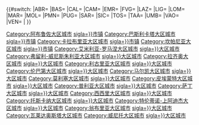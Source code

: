 {{#switch:{{ProvinciaIT (region code)|sigla={{{province_code|}}}}}
|ABR=[[Category:阿布鲁佐大区城市]] [[Category:{{ProvinciaIT (unlinked)|sigla={{{province_code|}}}}}市镇]]
|BAS=[[Category:巴斯利卡塔大区城市]] [[Category:{{ProvinciaIT (unlinked)|sigla={{{province_code|}}}}}市镇]]
|CAL=[[Category:卡拉布里亚大区城市]] [[Category:{{ProvinciaIT (unlinked)|sigla={{{province_code|}}}}}市镇]]
|CAM=[[Category:坎帕尼亚大区城市]] [[Category:{{ProvinciaIT (unlinked)|sigla={{{province_code|}}}}}市镇]]
|EMR=[[Category:艾米利亚-罗马涅大区城市]] [[Category:{{ProvinciaIT (unlinked)|sigla={{{province_code|}}}}}大区城市]]
|FVG=[[Category:弗留利-威尼斯朱利亚大区城市]] [[Category:{{ProvinciaIT (unlinked)|sigla={{{province_code|}}}}}大区城市]]
|LAZ=[[Category:拉齐奥大区城市]] [[Category:{{ProvinciaIT (unlinked)|sigla={{{province_code|}}}}}大区城市]]
|LIG=[[Category:利古里亚大区城市]] [[Category:{{ProvinciaIT (unlinked)|sigla={{{province_code|}}}}}大区城市]]
|LOM=[[Category:伦巴第大区城市]] [[Category:{{ProvinciaIT (unlinked)|sigla={{{province_code}}}}}大区城市]]
|MAR=[[Category:马尔凯大区城市]] [[Category:{{ProvinciaIT (unlinked)|sigla={{{province_code|}}}}}大区城市]]
|MOL=[[Category:莫利塞大区城市]] [[Category:{{ProvinciaIT (unlinked)|sigla={{{province_code|}}}}}大区城市]]
|PMN=[[Category:皮埃蒙特大区城市]] [[Category:{{ProvinciaIT (unlinked)|sigla={{{province_code|}}}}}大区城市]]
|PUG=[[Category:普利亚大区城市]] [[Category:{{ProvinciaIT (unlinked)|sigla={{{province_code|}}}}}大区城市]]
|SAR=[[Category:萨丁大区城市]] [[Category:{{ProvinciaIT (unlinked)|sigla={{{province_code|}}}}}大区城市]]
|SIC=[[Category:西西里大区城市]] [[Category:{{ProvinciaIT (unlinked)|sigla={{{province_code|}}}}}大区城市]]
|TOS=[[Category:托斯卡纳大区城市]] [[Category:{{ProvinciaIT (unlinked)|sigla={{{province_code|}}}}}大区城市]]
|TAA=[[Category:特伦蒂诺-上阿迪杰大区城市]] [[Category:{{ProvinciaIT (unlinked)|sigla={{{province_code|}}}}}大区城市]]
|UMB=[[Category:翁布里亚大区城市]] [[Category:{{ProvinciaIT (unlinked)|sigla={{{province_code|}}}}}大区城市]]
|VAO=[[Category:瓦莱达奥斯塔大区城市]]
|VEN=[[Category:威尼托大区城市]] [[Category:{{ProvinciaIT (unlinked)|sigla={{{province_code|}}}}}大区城市]]
|
}}